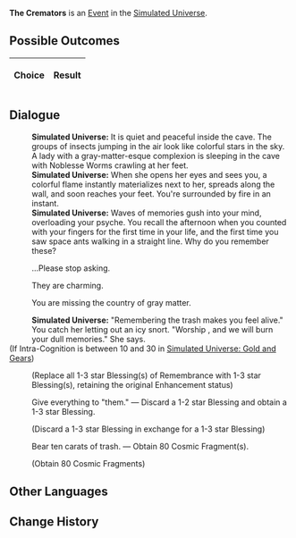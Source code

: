 {{Simulated Universe Event Infobox
|title         = The Cremators
|image         = Random Event Normal.png
|type          =
|domains_su    = Occurrence
|domains_ext   = Occurrence
|domains_swarm = 
|domains_gng   = 
|requirements  =
|prev          = 
|next          = 
|indexRewards  =
|characters    = Fuli
}}
'''The Cremators''' is an [[Simulated Universe/Events|Event]] in the [[Simulated Universe]].

==Possible Outcomes==
{| class="article-table"
!Choice
!Result

|}

<!--
==Gameplay Notes==

-->
==Dialogue==
{{Dialogue Start}}
:'''Simulated Universe:''' It is quiet and peaceful inside the cave. The groups of insects jumping in the air look like colorful stars in the sky. A lady with a gray-matter-esque complexion is sleeping in the cave with Noblesse Worms crawling at her feet.
:'''Simulated Universe:''' When she opens her eyes and sees you, a colorful flame instantly materializes next to her, spreads along the wall, and soon reaches your feet. You're surrounded by fire in an instant.
:'''Simulated Universe:''' Waves of memories gush into your mind, overloading your psyche. You recall the afternoon when you counted with your fingers for the first time in your life, and the first time you saw space ants walking in a straight line. Why do you remember these?
:{{DIcon|Arrow}} ...Please stop asking.
:{{DIcon|Arrow}} They are charming.
:{{DIcon|Arrow}} You are missing the country of gray matter.
:'''Simulated Universe:''' "Remembering the trash makes you feel alive." You catch her letting out an icy snort. "Worship {{Rubi| [[Fuli]] |the Aeon of Remembrance}}, and we will burn your dull memories." She says.
;(If Intra-Cognition is between 10 and 30 in [[Simulated Universe: Gold and Gears]])
:{{SU Special Dialogue|Erudition|Forget all the bleak memories.|Discard all Blessings of the Remembrance and gain an equal amount of Blessings of other Paths.}}
:;(Replace all 1-3 star Blessing(s) of Remembrance with 1-3 star Blessing(s), retaining the original Enhancement status)
:{{DIcon|Star}} Give everything to "them." &mdash; Discard a 1-2 star Blessing and obtain a 1-3 star Blessing.
:;(Discard a 1-3 star Blessing in exchange for a 1-3 star Blessing)
:{{DIcon|Star}} Bear ten carats of trash. &mdash; Obtain 80 Cosmic Fragment(s).
:;(Obtain 80 Cosmic Fragments)
{{Dialogue End}}

==Other Languages==
{{Other Languages
|zhs   = 焚化工
|zht   = 焚化工
|ja    = 焼却人
|ko    = 소각공
|es    = Incineradores
|fr    = Les Crémateurs
|ru    = Крематоры
|th    = The Cremator
|vi    = Người Hỏa Táng
|de    = Die Krematoren
|id    = The Cremator
|pt    = Os Cremadores
}}

==Change History==
{{Change History|1.0}}

